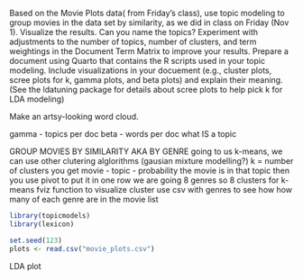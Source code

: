 Based on the Movie Plots data( from Friday's class), use topic modeling to group movies in the data set by similarity, as we did in class on Friday (Nov 1). Visualize the results. Can you name the topics?
Experiment with adjustments to the number of topics, number of clusters, and term weightings in the Document Term Matrix to improve your results.
Prepare a document using Quarto that contains the R scripts used in your topic modeling. Include visualizations in your docuement (e.g., cluster plots, scree plots for k, gamma plots, and beta plots) and explain their meaning.   (See the ldatuning package for details about scree plots to help pick k for LDA modeling)

Make an artsy-looking word cloud.

gamma - topics per doc
beta - words per doc
what IS a topic


GROUP MOVIES BY SIMILARITY AKA BY GENRE
going to us k-means, we can use other clutering alglorithms (gausian mixture modelling?)
   k = number of clusters
   you get movie - topic - probability the movie is in that topic
   then you use pivot to put it in one row
we are going 8 genres so 8 clusters for k-means
fviz function to visualize cluster
use csv with genres to see how how many of each genre are in the movie  list


```r
library(topicmodels)
library(lexicon)

set.seed(123)
plots <- read.csv("movie_plots.csv")
```

LDA plot

